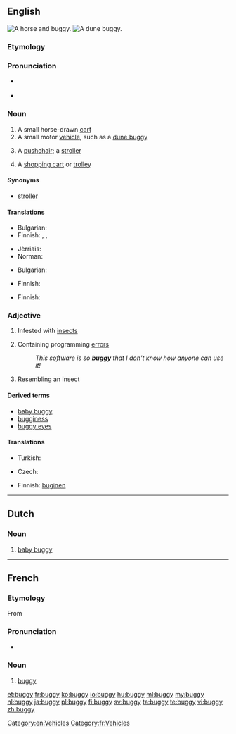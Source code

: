 {{also|Buggy}}
==English==
[[Image:Herr's Mill Covered Bridge and Buggy 2600px.jpg|thumb|A horse and buggy.]]
[[Image:Beach buggy 1.jpg|thumb|A dune buggy.]]

===Etymology===
{{rfe|lang=en}}

===Pronunciation===
* {{a|UK}} {{IPA|/bʌ.ɡi/}}
* {{rhymes|ʌɡi}}

===Noun===
{{en-noun|bugg|ies}}

# A small horse-drawn [[cart]]
# A small motor [[vehicle]], such as a [[dune buggy]]
# {{context|UK}} A [[pushchair]]; a [[stroller]]
# {{context|informal|predominantly southern|_|US}} A [[shopping cart]] or [[trolley]]

====Synonyms====
* {{sense|pushchair}} [[stroller]]

====Translations====
{{trans-top|A small horse-drawn cart}}
* Bulgarian: {{t-|bg|кабриолет|m}}
* Finnish: {{t+|fi|vaunut}}, {{t+|fi|rattaat}}, {{t-|fi|kärryt}}
{{trans-mid}}
* Jèrriais: {{tø|roa-jer|tchéthiole|f}}
* Norman: {{tø|roa-nor|cariole|f}}
{{trans-bottom}}

{{trans-top|A small motor vehicle, such as a dune buggy}}
* Bulgarian: {{t-|bg|бъги|n}}
{{trans-mid}}
* Finnish: {{t+|fi|mönkijä}}
{{trans-bottom}}

{{trans-see|pushchair}}

{{trans-top|A shopping cart or trolley}}
* Finnish: {{t+|fi|ostoskärryt}}
{{trans-mid}}
{{trans-bottom}}

===Adjective===
{{en-adj|bugg|ier}}

# Infested with [[insect]]s
# {{context|computing}} Containing programming [[error]]s
#: ''This software is so '''buggy''' that I don't know how anyone can use it!''
# Resembling an insect

====Derived terms====
* [[baby buggy]]
* [[bugginess]]
* [[buggy eyes]]

====Translations====
{{trans-top|infested with insects}}
* Turkish: {{t+|tr|böcekli}}
{{trans-mid}}
{{trans-bottom}}

{{trans-top|containing programming errors}}
* Czech: {{t-|cs|chybový|m}}
{{trans-mid}}
* Finnish: [[buginen]]
{{trans-bottom}}

[[Category:en:Vehicles]]

----

==Dutch==
{{wikipedia|lang=nl}}

===Noun===
{{nl-noun|m|buggy's|buggy'tje}}

# [[baby buggy]]
----

==French==

===Etymology===
From {{etyl|en|fr}}

===Pronunciation===
* {{audio|Fr-Paris--buggy.ogg|Audio (Paris)}}

===Noun===
{{fr-noun|m|pl=buggies|pl2=buggys}}

# [[#English|buggy]] {{gloss|small vehicle}}

[[Category:fr:Vehicles]]

[[et:buggy]]
[[fr:buggy]]
[[ko:buggy]]
[[io:buggy]]
[[hu:buggy]]
[[ml:buggy]]
[[my:buggy]]
[[nl:buggy]]
[[ja:buggy]]
[[pl:buggy]]
[[fi:buggy]]
[[sv:buggy]]
[[ta:buggy]]
[[te:buggy]]
[[vi:buggy]]
[[zh:buggy]]